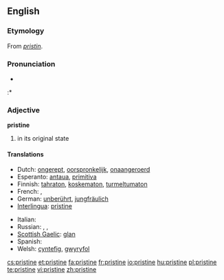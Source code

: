 ==English==

===Etymology===
From {{etyl|frm}} ''[[pristin]]''.

===Pronunciation===
* {{audio|en-us-pristine.ogg|Audio (US)}}
:* {{rhymes|iːn}}

===Adjective===
'''pristine'''

# in its original state

====Translations====
{{trans-top|unspoiled}}
* Dutch: [[ongerept]], [[oorspronkelijk]], [[onaangeroerd]]
* Esperanto: [[antaua]], [[primitiva]]
* Finnish: [[tahraton]], [[koskematon]], [[turmeltumaton]]
* French: {{t+|fr|virginal}}, {{t+|fr|antique}}
* German: [[unberührt]], [[jungfräulich]]
* [[Interlingua]]: [[pristine]]
{{trans-mid}}
* Italian: {{t+|it|incontaminato}}
* Russian: {{t+|ru|чистый|m|alt=чи́стый|tr=čístyj|sc=Cyrl}}, {{t+|ru|нетронутый|m|alt=нетро́нутый|tr=netrónutyj|sc=Cyrl}}, {{t+|ru|неиспорченный|m|alt=неиспо́рченный|tr=neispórchennyj|sc=Cyrl}}
* [[Scottish Gaelic]]: [[glan#Scottish Gaelic|glan]]
* Spanish: {{t+|es|prístino}}
* Welsh: [[cyntefig]], [[gwyryfol]]
{{trans-bottom}}

[[cs:pristine]]
[[et:pristine]]
[[fa:pristine]]
[[fr:pristine]]
[[io:pristine]]
[[hu:pristine]]
[[pl:pristine]]
[[te:pristine]]
[[vi:pristine]]
[[zh:pristine]]